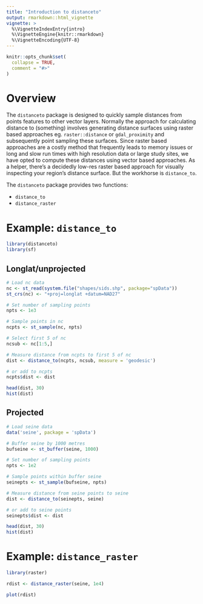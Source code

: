```yaml
---
title: "Introduction to distanceto"
output: rmarkdown::html_vignette
vignette: >
  %\VignetteIndexEntry{intro}
  %\VignetteEngine{knitr::rmarkdown}
  %\VignetteEncoding{UTF-8}
---
```


```r
knitr::opts_chunk$set(
  collapse = TRUE,
  comment = "#>"
)
```


# Overview

The `distanceto` package is designed to quickly sample distances from points
features to other vector layers. Normally the approach for calculating distance
to (something) involves generating distance surfaces using raster based approaches
eg. `raster::distance` or `gdal_proximity` and subsequently point sampling these
surfaces. Since raster based approaches are a costly method that frequently leads
to memory issues or long and slow run times with high resolution data or large
study sites, we have opted to compute these distances using vector based
approaches. As a helper, there's a decidedly low-res raster based approach for
visually inspecting your region's distance surface. But the workhorse is
`distance_to`.


The `distanceto` package provides two functions:

* `distance_to`
* `distance_raster`


# Example: `distance_to`

```r
library(distanceto)
library(sf)
```


## Longlat/unprojected
```r
# Load nc data
nc <- st_read(system.file("shapes/sids.shp", package="spData"))
st_crs(nc) <- "+proj=longlat +datum=NAD27"

# Set number of sampling points
npts <- 1e3

# Sample points in nc
ncpts <- st_sample(nc, npts)

# Select first 5 of nc
ncsub <- nc[1:5,]

# Measure distance from ncpts to first 5 of nc
dist <- distance_to(ncpts, ncsub, measure = 'geodesic')

# or add to ncpts
ncpts$dist <- dist

head(dist, 30)
hist(dist)
```


## Projected

```r
# Load seine data
data('seine', package = 'spData')

# Buffer seine by 1000 metres
bufseine <- st_buffer(seine, 1000)

# Set number of sampling points
npts <- 1e2

# Sample points within buffer seine
seinepts <- st_sample(bufseine, npts)

# Measure distance from seine points to seine
dist <- distance_to(seinepts, seine)

# or add to seine points
seinepts$dist <- dist

head(dist, 30)
hist(dist)
```



# Example: `distance_raster`

```r
library(raster)

rdist <- distance_raster(seine, 1e4)

plot(rdist)
```
